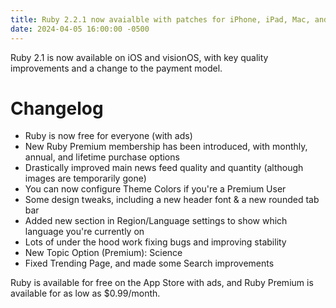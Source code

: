 ```yaml
---
title: Ruby 2.2.1 now avaialble with patches for iPhone, iPad, Mac, and Apple Vision Pro
date: 2024-04-05 16:00:00 -0500
---
```


Ruby 2.1 is now available on iOS and visionOS, with key quality improvements and a change to the payment model.

# Changelog
- Ruby is now free for everyone (with ads)
- New Ruby Premium membership has been introduced, with monthly, annual, and lifetime purchase options
- Drastically improved main news feed quality and quantity (although images are temporarily gone)
- You can now configure Theme Colors if you're a Premium User
- Some design tweaks, including a new header font & a new rounded tab bar
- Added new section in Region/Language settings to show which language you're currently on
- Lots of under the hood work fixing bugs and improving stability
- New Topic Option (Premium): Science
- Fixed Trending Page, and made some Search improvements

Ruby is available for free on the App Store with ads, and Ruby Premium is available for as low as $0.99/month.
